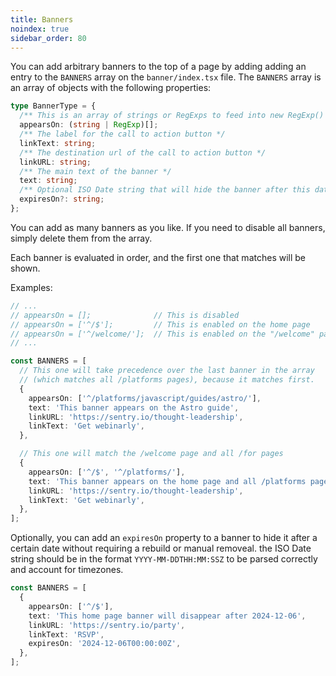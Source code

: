 ```yaml
---
title: Banners
noindex: true
sidebar_order: 80
---
```


You can add arbitrary banners to the top of a page by adding adding an entry to the `BANNERS` array on
the `banner/index.tsx` file. The `BANNERS` array is an array of objects with the following properties:

```typescript {filename:banner/index.tsx}
type BannerType = {
  /** This is an array of strings or RegExps to feed into new RegExp() */
  appearsOn: (string | RegExp)[];
  /** The label for the call to action button */
  linkText: string;
  /** The destination url of the call to action button */
  linkURL: string;
  /** The main text of the banner */
  text: string;
  /** Optional ISO Date string that will hide the banner after this date without the need for a rebuild */
  expiresOn?: string;
};
```

 You can add as many banners as you like. If you need to disable all banners, simply delete them from the array.

 Each banner is evaluated in order, and the first one that matches will be shown.

Examples:

```typescript {filename:banner/index.tsx}
// ...
// appearsOn = [];              // This is disabled
// appearsOn = ['^/$'];         // This is enabled on the home page
// appearsOn = ['^/welcome/'];  // This is enabled on the "/welcome" page
// ...

const BANNERS = [
  // This one will take precedence over the last banner in the array
  // (which matches all /platforms pages), because it matches first.
  {
    appearsOn: ['^/platforms/javascript/guides/astro/'],
    text: 'This banner appears on the Astro guide',
    linkURL: 'https://sentry.io/thought-leadership',
    linkText: 'Get webinarly',
  },

  // This one will match the /welcome page and all /for pages
  {
    appearsOn: ['^/$', '^/platforms/'],
    text: 'This banner appears on the home page and all /platforms pages',
    linkURL: 'https://sentry.io/thought-leadership',
    linkText: 'Get webinarly',
  },
];

```

Optionally, you can add an `expiresOn` property to a banner to hide it after a certain date without requiring a rebuild or manual removeal.
the ISO Date string should be in the format `YYYY-MM-DDTHH:MM:SSZ` to be parsed correctly and account for timezones.

```typescript {filename:banner/index.tsx}
const BANNERS = [
  {
    appearsOn: ['^/$'],
    text: 'This home page banner will disappear after 2024-12-06',
    linkURL: 'https://sentry.io/party',
    linkText: 'RSVP',
    expiresOn: '2024-12-06T00:00:00Z',
  },
];
```
